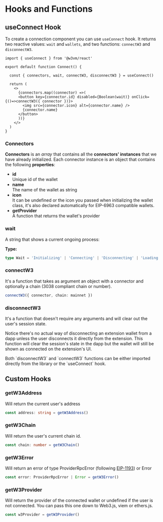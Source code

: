 
# Hooks and Functions

## useConnect Hook

To create a connection component you can use `useConnect` hook. It returns two reactive values: `wait` and `wallets`, and two functions: `connectW3` and `disconnectW3`.

```tsx
import { useConnect } from '@w3vm/react'

export default function Connect() {

  const { connectors, wait, connectW3, disconnectW3 } = useConnect()
  
  return (
    <>
      {connectors.map((connector) =>(
      <button key={connector.id} disabled={Boolean(wait)} onClick={()=>connectW3({ connector })}>
        <img src={connector.icon} alt={connector.name} />
        {connector.name}
      </button>
      ))}
    </>
  )
}
```

### Connectors

**Connectors** is an *array* that contains all the **connectors' instances** that we have already initialized. Each connector instance is an object that contains the following **properties**:

- **id**
  <br/> Unique id of the wallet
- **name**
  <br/> The name of the wallet as string
- **icon**
  <br/> It can be undefined or the icon you passed when initializing the wallet class, it's also declared automatically for EIP-6963 compatible wallets.
- **getProvider**
  <br/> A function that returns the wallet's provider

### wait

A string that shows a current ongoing process:

**Type:**

```ts
type Wait = 'Initializing' | 'Connecting' | 'Disconnecting' | 'Loading' | undefined
```

### connectW3

It's a function that takes as argument an object with a connector and optionally a chain (3038 compliant chain or number).

```ts
connectW3({ connector, chain: mainnet })
```

### disconnectW3

It's a function that doesn't require any arguments and will clear out the user's session state.

Notice there's no actual way of disconnecting an extension wallet from a dapp unless the user disconnects it directly from the extension. This function will clear the session's state in the dapp but the wallet will still be shown as connected on the extension's UI.

<Callout type="info">
Both `disconnectW3` and `connectW3` functions can be either imported directly from the library or the `useConnect` hook.
</Callout>

## Custom Hooks

### getW3Address

Will return the current user's address

```ts
const address: string = getW3Address()
```

### getW3Chain

Will return the user's current chain id.

```ts
const chain: number = getW3Chain()
```

### getW3Error

Will return an error of type ProviderRpcError (following [EIP-1193](https://eips.ethereum.org/EIPS/eip-1193)) or Error

```ts
const error: ProviderRpcError | Error = getW3Error()
```

### getW3Provider

Will return the provider of the connected wallet or undefined if the user is not connected. You can pass this one down to Web3.js, viem or ethers.js.

```ts
const w3Provider = getW3Provider()
```